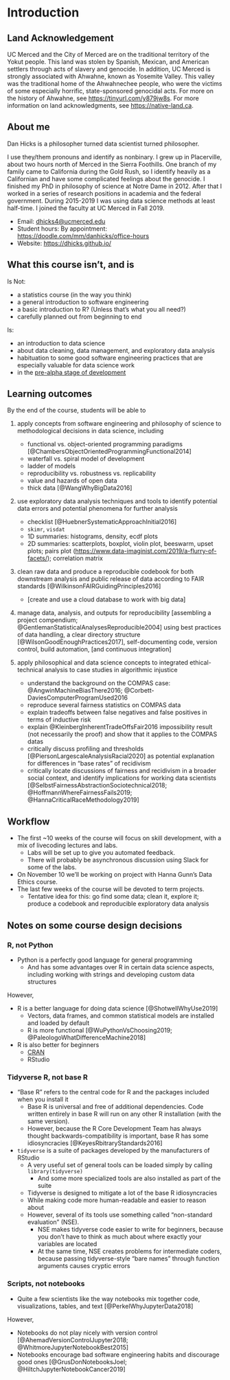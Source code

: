 # Introduction #

## Land Acknowledgement ##

UC Merced and the City of Merced are on the traditional territory of the Yokut people.  This land was stolen by Spanish, Mexican, and American settlers through acts of slavery and genocide.  In addition, UC Merced is strongly associated with Ahwahne, known as Yosemite Valley.  This valley was the traditional home of the Ahwahnechee people, who were the victims of some especially horrific, state-sponsored genocidal acts.  For more on the history of Ahwahne, see <https://tinyurl.com/y879jw8s>.  For more information on land acknowledgments, see <https://native-land.ca>.  


## About me ##

Dan Hicks is a philosopher turned data scientist turned philosopher.  

I use they/them pronouns and identify as nonbinary.  I grew up in Placerville, about two hours north of Merced in the Sierra Foothills.  One branch of my family came to California during the Gold Rush, so I identify heavily as a Californian and have some complicated feelings about the genocide.  I finished my PhD in philosophy of science at Notre Dame in 2012.  After that I worked in a series of research positions in academia and the federal government.  During 2015-2019 I was using data science methods at least half-time.  I joined the faculty at UC Merced in Fall 2019.  

- Email: <dhicks4@ucmerced.edu>
- Student hours: By appointment: <https://doodle.com/mm/danhicks/office-hours>
- Website: <https://dhicks.github.io/>


## What this course isn't, and is ##

Is Not: 

- a statistics course (in the way you think)
- a general introduction to software engineering
- a basic introduction to R? (Unless that's what you all need?)
- carefully planned out from beginning to end

Is: 

- an introduction to data science
- about data cleaning, data management, and exploratory data analysis
- habituation to some good software engineering practices that are especially valuable for data science work
- in the [pre-alpha stage of development](https://en.wikipedia.org/wiki/Software_release_life_cycle#Pre-alpha)

## Learning outcomes ##

By the end of the course, students will be able to 

1. apply concepts from software engineering and philosophy of science to methodological decisions in data science, including
	- functional vs. object-oriented programming paradigms [@ChambersObjectOrientedProgrammingFunctional2014]
	- waterfall vs. spiral model of development
	- ladder of models
	- reproducibility vs. robustness vs. replicability
	- value and hazards of open data
	- thick data [@WangWhyBigData2016]

3. use exploratory data analysis techniques and tools to identify potential data errors and potential phenomena for further analysis
	- checklist [@HuebnerSystematicApproachInitial2016]
	- `skimr`, `visdat`
	- 1D summaries: histograms, density, ecdf plots
	- 2D summaries: scatterplots, boxplot, violin plot, beeswarm, upset plots; pairs plot (<https://www.data-imaginist.com/2019/a-flurry-of-facets/>); correlation matrix

2. clean raw data and produce a reproducible codebook for both downstream analysis and public release of data according to FAIR standards [@WilkinsonFAIRGuidingPrinciples2016]
	- [create and use a cloud database to work with big data]

4. manage data, analysis, and outputs for reproducibility [assembling a project compendium; @GentlemanStatisticalAnalysesReproducible2004] using best practices of data handling, a clear directory structure [@WilsonGoodEnoughPractices2017], self-documenting code, version control, build automation, [and continuous integration] 

5. apply philosophical and data science concepts to integrated ethical-technical analysis to case studies in algorithmic injustice
    - understand the background on the COMPAS case:  @AngwinMachineBiasThere2016; @Corbett-DaviesComputerProgramUsed2016
	- reproduce several fairness statistics on COMPAS data
	- explain tradeoffs between false negatives and false positives in terms of inductive risk
	- explain @KleinbergInherentTradeOffsFair2016 impossibility result (not necessarily the proof) and show that it applies to the COMPAS datas
	- critically discuss profiling and thresholds [@PiersonLargescaleAnalysisRacial2020] as potential explanation for differences in "base rates" of recidivism
	- critically locate discussions of fairness and recidivism in a broader social context, and identify implications for working data scientists [@SelbstFairnessAbstractionSociotechnical2018; @HoffmannWhereFairnessFails2019; @HannaCriticalRaceMethodology2019]

## Workflow ##

- The first ~10 weeks of the course will focus on skill development, with a mix of livecoding lectures and labs.  
    - Labs will be set up to give you automated feedback.  
    - There will probably be asynchronous discussion using Slack for some of the labs. 
- On November 10 we'll be working on project with Hanna Gunn's Data Ethics course.  
- The last few weeks of the course will be devoted to term projects.  
    - Tentative idea for this:  go find some data; clean it, explore it; produce a codebook and reproducible exploratory data analysis


## Notes on some course design decisions ##

### R, not Python ###

- Python is a perfectly good language for general programming
    - And has some advantages over R in certain data science aspects, including working with strings and developing custom data structures

However, 

- R is a better language for doing data science [@ShotwellWhyUse2019]
    - Vectors, data frames, and common statistical models are installed and loaded by default
    - R is more functional [@WuPythonVsChoosing2019; @PaleologoWhatDifferenceMachine2018]
    
- R is also better for beginners
    - [CRAN](https://twitter.com/kccarrell/status/1030482372775620613)
    - RStudio
    
### Tidyverse R, not base R ###

- "Base R" refers to the central code for R and the packages included when you install it
    - Base R is universal and free of additional dependencies.  Code written entirely in base R will run on any other R installation (with the same version). 
    - However, because the R Core Development Team has always thought backwards-compatibility is important, base R has some idiosyncracies [@KeyesRbitraryStandards2016]
    
- `tidyverse` is a suite of packages developed by the manufacturers of RStudio
    - A very useful set of general tools can be loaded simply by calling `library(tidyverse)`
        - And some more specialized tools are also installed as part of the suite
    - Tidyverse is designed to mitigate a lot of the base R idiosyncracies
    - While making code more human-readable and easier to reason about
    - However, several of its tools use something called "non-standard evaluation" (NSE). 
        - NSE makes tidyverse code easier to write for beginners, because you don't have to think as much about where exactly your variables are located
        - At the same time, NSE creates problems for intermediate coders, because passing tidyverse-style "bare names" through function arguments causes cryptic errors

### Scripts, not notebooks ###

- Quite a few scientists like the way notebooks mix together code, visualizations, tables, and text [@PerkelWhyJupyterData2018]

However, 

- Notebooks do not play nicely with version control  [@AhemadVersionControlJupyter2018; @WhitmoreJupyterNotebookBest2015]
- Notebooks encourage bad software engineering habits and discourage good ones [@GrusDonNotebooksJoel; @HiltchJupyterNotebookCancer2019]


